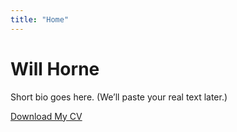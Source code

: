 ```yaml
---
title: "Home"
---
```


# Will Horne

Short bio goes here. (We’ll paste your real text later.)

[Download My CV](files/Horne_CV.pdf){.btn .btn-primary}
